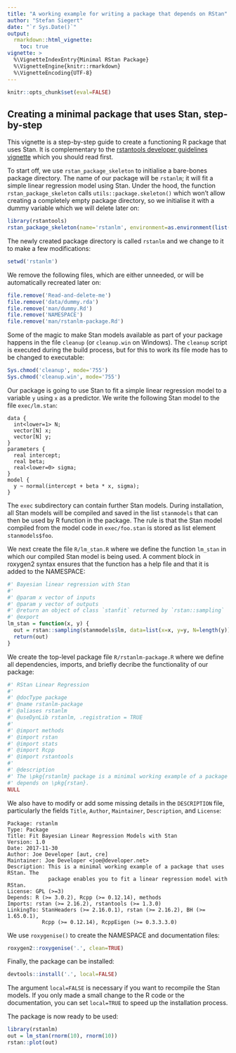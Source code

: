 ```yaml
---
title: "A working example for writing a package that depends on RStan"
author: "Stefan Siegert"
date: "`r Sys.Date()`"
output:
  rmarkdown::html_vignette:
    toc: true
vignette: >
  %\VignetteIndexEntry{Minimal RStan Package}
  %\VignetteEngine{knitr::rmarkdown}
  %\VignetteEncoding{UTF-8}
---
```


```r
knitr::opts_chunk$set(eval=FALSE)
```

## Creating a minimal package that uses Stan, step-by-step

This vignette is a step-by-step guide to create a functioning R package that uses Stan.
It is complementary to the [rstantools developer guidelines vignette](developer-guidelines.html) which you should read first.


To start off, we use `rstan_package_skeleton` to initialise a bare-bones package directory.
The name of our package will be `rstanlm`; it will fit a simple linear regression model using Stan.
Under the hood, the function `rstan_package_skeleton` calls `utils::package.skeleton()` which won't allow creating a completely empty package directory, so we initialise it with a dummy variable which we will delete later on:

```r
library(rstantools)
rstan_package_skeleton(name='rstanlm', environment=as.environment(list(dummy=42)))
```

The newly created package directory is called `rstanlm` and we change to it to make a few modifications:

```r
setwd('rstanlm')
```

We remove the following files, which are either unneeded, or will be automatically recreated later on:

```r
file.remove('Read-and-delete-me')
file.remove('data/dummy.rda')
file.remove('man/dummy.Rd')
file.remove('NAMESPACE')
file.remove('man/rstanlm-package.Rd')
```

Some of the magic to make Stan models available as part of your package happens in the file `cleanup` (or `cleanup.win` on Windows).
The `cleanup` script is executed during the build process, but for this to work its file mode has to be changed to executable:

```r
Sys.chmod('cleanup', mode='755')
Sys.chmod('cleanup.win', mode='755')
```

Our package is going to use Stan to fit a simple linear regression model to a variable `y` using `x` as a predictor.
We write the following Stan model to the file `exec/lm.stan`:

```
data {
  int<lower=1> N;
  vector[N] x;
  vector[N] y;
}
parameters {
  real intercept;
  real beta;
  real<lower=0> sigma;
}
model {
  y ~ normal(intercept + beta * x, sigma);
}
```

The `exec` subdirectory can contain further Stan models. 
During installation, all Stan models will be compiled and saved in the list `stanmodels` that can then be used by R function in the package.
The rule is that the Stan model compiled from the model code in `exec/foo.stan` is stored as list element `stanmodels$foo`.

We next create the file `R/lm_stan.R` where we define the function `lm_stan` in which our compiled Stan model is being used.
A comment block in roxygen2 syntax ensures that the function has a help file and that it is added to the NAMESPACE:

```r
#' Bayesian linear regression with Stan
#'
#' @param x vector of inputs
#' @param y vector of outputs
#' @return an object of class `stanfit` returned by `rstan::sampling`
#' @export
lm_stan = function(x, y) {
  out = rstan::sampling(stanmodels$lm, data=list(x=x, y=y, N=length(y)))
  return(out)
}
```

We create the top-level package file `R/rstanlm-package.R` where we define all dependencies, imports, and briefly decribe the functionality of our package:

```r
#' RStan Linear Regression
#'
#' @docType package
#' @name rstanlm-package
#' @aliases rstanlm
#' @useDynLib rstanlm, .registration = TRUE
#'
#' @import methods
#' @import rstan 
#' @import stats
#' @import Rcpp
#' @import rstantools
#'
#' @description
#' The \pkg{rstanlm} package is a minimal working example of a package that 
#' depends on \pkg{rstan}.
NULL
```

We also have to modify or add some missing details in the `DESCRIPTION` file, particularly the fields `Title`, `Author`, `Maintainer`, `Description`, and `License`: 

```
Package: rstanlm
Type: Package
Title: Fit Bayesian Linear Regression Models with Stan
Version: 1.0
Date: 2017-11-30
Author: Joe Developer [aut, cre]
Maintainer: Joe Developer <joe@developer.net>
Description: This is a minimal working example of a package that uses RStan. The 
             package enables you to fit a linear regression model with RStan. 
License: GPL (>=3)
Depends: R (>= 3.0.2), Rcpp (>= 0.12.14), methods
Imports: rstan (>= 2.16.2), rstantools (>= 1.3.0)
LinkingTo: StanHeaders (>= 2.16.0.1), rstan (>= 2.16.2), BH (>= 1.65.0.1), 
           Rcpp (>= 0.12.14), RcppEigen (>= 0.3.3.3.0)
```


We use `roxygenise()` to create the NAMESPACE and documentation files:

```r
roxygen2::roxygenise('.', clean=TRUE)
```

Finally, the package can be installed:

```r
devtools::install('.', local=FALSE)
```

The argument `local=FALSE` is necessary if you want to recompile the Stan models. If you only made a small change to the R code or the documentation, you can set `local=TRUE` to speed up the installation process.


The package is now ready to be used:

```r
library(rstanlm)
out = lm_stan(rnorm(10), rnorm(10))
rstan::plot(out)
```

